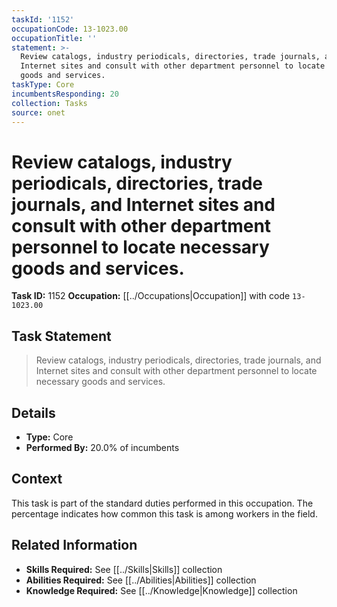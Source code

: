```yaml
---
taskId: '1152'
occupationCode: 13-1023.00
occupationTitle: ''
statement: >-
  Review catalogs, industry periodicals, directories, trade journals, and
  Internet sites and consult with other department personnel to locate necessary
  goods and services.
taskType: Core
incumbentsResponding: 20
collection: Tasks
source: onet
---
```

# Review catalogs, industry periodicals, directories, trade journals, and Internet sites and consult with other department personnel to locate necessary goods and services.

**Task ID:** 1152
**Occupation:** [[../Occupations|Occupation]] with code `13-1023.00`

## Task Statement

> Review catalogs, industry periodicals, directories, trade journals, and Internet sites and consult with other department personnel to locate necessary goods and services.

## Details

- **Type:** Core
- **Performed By:** 20.0% of incumbents

## Context

This task is part of the standard duties performed in this occupation. The percentage indicates how common this task is among workers in the field.

## Related Information

- **Skills Required:** See [[../Skills|Skills]] collection
- **Abilities Required:** See [[../Abilities|Abilities]] collection
- **Knowledge Required:** See [[../Knowledge|Knowledge]] collection
